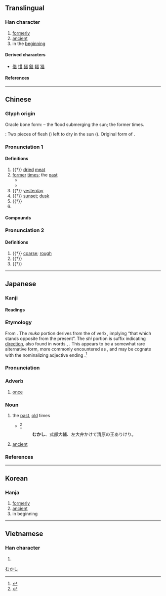 {{character info}}
==Translingual==

===Han character===
{{Han char|rn=72|rad=日|as=04|sn=8|four=44601|canj=TA|ids=⿱龷日}}

# [[formerly]]
# [[ancient]]
# in the [[beginning]]

====Derived characters====
* [[借]] [[惜]] [[醋]] [[錯]] [[耤]] [[猎]]

====References====
{{Han ref|kx=0492.050|dkj=13816|dj=0855.020|hdz=21488.110|uh=6614}}

----

==Chinese==
{{zh-forms|alt=㫺:ancient form,𣊦:ancient form,𦠡:ancient form}}

===Glyph origin===
{{Han etym}}
Oracle bone form: {{Han compound|𡿧|日|ls=ic|t1=disaster; floods|t2=sun}} – the flood submerging the sun; the former times.

''{{w|Shuowen}}'': Two pieces of flesh ({{zh-l|*仌}}) left to dry in the sun ({{zh-l|*日}}). Original form of {{och-l|腊}}.

===Pronunciation 1===
{{zh-pron
|m=昔
|c=sik1
|h=pfs=sit
|md=sék
|mn=qz:siak/tw,xm,zz:sek
|mn-t=sêg4/za2
|mn-t_note=za2 - semantic (訓讀) (original character is [[早]])
|w=4xiq
|mc=y
|oc=y
|cat=n,pn
}}

====Definitions====
{{zh-hanzi}}

# {{†}} [[dried]] [[meat]]
# [[former]] [[time]]s; the [[past]]
#* {{zh-x|昔 去 雪 如 花，今 來 花 似 雪。|When I left '''then''', the snow was like the flowers; I come now and the flowers are like the snow.|ref={{w2|zh|范雲 (南朝)|范雲}}, {{lang|zh|《別詩》}}}}
#* {{zh-x|昔 ^魯 ^公 殺 一 無罪 宮女，遂 致 九 年 旱澇；^景 ^公 怒 殺 宮妃，臺 傾 三 里。|'''In olden times''', the Duke of Lu murdered a guiltless palace maid, thus resulting in nine years of drought and flood; the Duke of Jing murdered a palace concubine in anger, causing terraces to collapse by three ''li''.|CL|ref={{lang|zh|甄偉}}, {{lang|zh|西漢通俗演義}}}}
# {{†}} [[yesterday]]
# {{†}} [[sunset]]; [[dusk]]
# {{†}} {{zh-alt-form|夕|[[evening]]; [[night]]}}
# {{surname|zh}}

====Compounds====
{{zh-der|fold=1|平昔|今非昔比|夙昔|往昔|今不如昔|古昔|感今懷昔|奶昔|在昔|密昔斯|密昔司|今昔之感|宿昔|今昔|伊昔|昔昔|撫今追昔|曩昔|昔日|昔酒|昔時|昔人|疇昔|攀今比昔|昔年|非昔是今}}

===Pronunciation 2===
{{zh-pron
|m=cuò
|cat=a,v
}}

====Definitions====
{{zh-hanzi}}

# {{†}} [[coarse]]; [[rough]]
# {{†}} {{zh-alt-form|錯|to [[criss-cross]]}}
# {{†}} {{zh-alt-form|措|to [[use]]; to [[carry out]]}}

----

==Japanese==

===Kanji===
{{ja-kanji|grade=3|rs=日04}}

====Readings====
{{ja-readings
|goon=しゃく
|kanon=せき
|kun=むかし-
}}

===Etymology===
{{ja-kanjitab|yomi=k|むかし}}

From {{inh|ja|ojp|sort=むかし|-}}. The ''muka'' portion derives from the {{m|ja|未然形|tr=mizenkei||incomplete form}} of verb {{m|ja|向く|tr=muku||to face opposite to something}}, implying “that which stands opposite from the present”. The ''shi'' portion is suffix {{m|ja|し|tr=shi}} indicating [[direction]], also found in words {{m|ja|縦し|tr=tatashi||the standing or vertical direction}}, {{m|ja|横し|tr=yokoshi||the sideways or horizontal direction}}. This appears to be a somewhat rare alternative form, more commonly encountered as {{m|ja|さ|tr=sa}}, and may be cognate with the nominalizing adjective ending {{m|ja|さ|tr=sa}}.<ref name="KDJ">{{R:Kokugo Dai Jiten}}</ref>

===Pronunciation===
{{ja-pron|yomi=k|むかし|acc=0|acc_ref=DJR}}

===Adverb===
{{ja-pos|adverb|むかし}}

# [[once]] {{qualifier|in the indeterminate past}}
#: {{ja-usex|'''昔'''見た映画|'''むかし''' みた えいが|a movie I '''once''' saw}}

===Noun===
{{ja-noun|むかし}}

# the [[past]], [[old]] times
#* {{RQ:Utsubo Monogatari|Toshikage}}<ref>{{R:Utsubo Monogatari 1}}</ref>
#*: '''むかし'''、式部大輔、左大弁かけて清原の王ありけり。
#: {{ja-usex-inline|'''昔'''と[[今]]|'''むかし''' と いま|the '''past''' and the present}}
#: {{ja-usex-inline|'''昔'''の[[自分]]|'''むかし''' の じぶん|my '''past''' self}}
#: {{ja-usex-inline|'''昔'''からの[[友達]]|'''むかし''' から の ともだち|a [[longtime]] friend|lit=a friend since '''old times'''}}
#: {{ja-usex-inline|'''昔'''に[[戻る]]|'''むかし''' に もどる|to return to the '''past'''}}
# [[ancient]]
#: {{ja-usex-inline|'''昔'''の[[人]]|'''むかし''' の ひと|'''ancient''' people}}
#: {{ja-usex-inline|もう'''昔'''の[[話]]だ。|もう '''むかし''' の はなし だ。|That's [[ancient history]].}}

===References===
<references/>

[[Category:ja:Time|むかし]]

----

==Korean==

===Hanja===
{{ko-hanja|hangeul=[[석]], [[착]]|eumhun=|rv=seok, chak|mr=sŏk, ch'ak|y=sek, chak}}

# [[formerly]]
# [[ancient]]
# in beginning

----

==Vietnamese==

===Han character===
{{vi-readings|rs=日04|reading=[[tích]], [[tếch]], [[thách]], [[tách]]}}

# {{rfdef|vi|sort=日04}}

{{cln|vi|Han tu}}